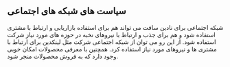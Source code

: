 ## سیاست های شبکه های اجتماعی
شبکه اجتماعی برای نادین سافت می تواند هم برای استفاده بازاریابی و ارتباط با مشتری استفاده شود و هم برای جذب و ارتباط با نیروهای نخبه در حوزه های مورد نیاز شرکت استفاده شود. از این رو می توان از شبکه اجتماعی شرکت مثل لینکدین برای ارتباط با مشتری ها و نیروهای مورد نیاز استفاده کرد. همچنین با معرفی محصولات امکان خوبی وجود دارد که به فروش محصولات منجر شود. 